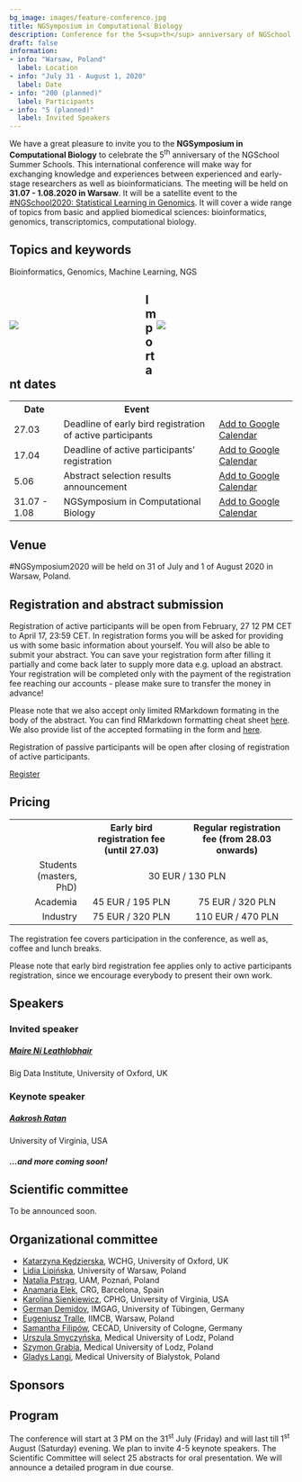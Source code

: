 ```yaml
---
bg_image: images/feature-conference.jpg
title: NGSymposium in Computational Biology
description: Conference for the 5<sup>th</sup> anniversary of NGSchool
draft: false
information:
- info: "Warsaw, Poland"
  label: Location
- info: "July 31 - August 1, 2020"
  label: Date
- info: "200 (planned)"
  label: Participants
- info: "5 (planned)"
  label: Invited Speakers
---
```


We have a great pleasure to invite you to the **NGSymposium in Computational Biology** to celebrate the 5<sup>th</sup> anniversary of the NGSchool Summer Schools. This international conference will make way for exchanging knowledge and experiences between experienced and early-stage researchers as well as bioinformaticians. The meeting will be held on **31.07 - 1.08.2020 in Warsaw**. It will be a satellite event to the [#NGSchool2020: Statistical Learning in Genomics](/ngschool2019). It will cover a wide range of topics from basic and applied biomedical sciences: bioinformatics, genomics, transcriptomics, computational biology.

## Topics and keywords
Bioinformatics, Genomics, Machine Learning, NGS

<div style="width: 100%;">
<div style="width: 48%; float: left; padding-bottom: 50px; padding-top: 50px;">
<img class="img-responsive w-100" src="../images/conference-01.jpg">
</div>
<div style="width: 48%; float: right; padding-bottom: 50px; padding-top: 50px;">
<img class="img-responsive w-100" src="../images/conference-02.jpg">
</div>
</div>

## Important dates
<table class="table table-bordered table-striped">
  <tr>
    <th>Date</th>
    <th>Event</th>
    <th></th>
  </tr>
   <tr>
    <td class="date-td">27.03</td>
    <td>Deadline of early bird registration of active participants</td>
    <td>
      <a href="https://www.google.com/calendar/render?action=TEMPLATE&text=NGSymposium%3A+Early+bird+registration&details=NGSymposium%3A+Deadline+of+early+bird+registration+of+active+participant&dates=20200326T230000Z%2F20200327T225900Z" target="_blank" class="btn btn-primary">Add to Google Calendar <i class="far fa-calendar-plus"></i></a>
    </td>
  </tr>
  <tr>
    <td class="date-td">17.04</td>
    <td>Deadline of active participants' registration</td>
    <td>
      <a href="https://www.google.com/calendar/render?action=TEMPLATE&text=NGSymposium%3A+Registration&details=NGSymposium%3A+Deadline+of+registration+for+active+participant&dates=20200416T220000Z%2F20200417T215900Z" target="_blank" class="btn btn-primary">Add to Google Calendar <i class="far fa-calendar-plus"></i></a>
    </td>
  </tr>
  <tr>
    <td class="date-td">5.06</td>
    <td>Abstract selection results announcement</td>
    <td>
      <a href="https://www.google.com/calendar/render?action=TEMPLATE&text=NGSymposium%3A+Abstract+selection+results+announcement&dates=20200604T220000Z%2F20200605T215900Z" target="_blank" class="btn btn-primary">Add to Google Calendar <i class="far fa-calendar-plus"></i></a>
    </td>
  </tr>
  <tr>
    <td class="date-td">31.07 - 1.08</td>
    <td>NGSymposium in Computational Biology</td>
    <td>
      <a href="https://www.google.com/calendar/render?action=TEMPLATE&text=NGSymposium2020&dates=20200731T130000Z%2F20200801T163000Z" target="_blank" class="btn btn-primary">Add to Google Calendar <i class="far fa-calendar-plus"></i></a>
    </td>
  </tr>
</table>


## Venue
#NGSymposium2020 will be held on 31 of July and 1 of August 2020 in Warsaw, Poland.

## Registration and abstract submission

Registration of active participants will be open from February, 27 12 PM CET to April 17, 23:59 CET. In registration forms you will be asked for providing us with some basic information about yourself. You will also be able to submit your abstract. You can save your registration form after filling it partially and come back later to supply more data e.g. upload an abstract. Your registration will be completed only with the payment of the registration fee reaching our accounts - please make sure to transfer the money in advance! 

Please note that we also accept only limited RMarkdown formating in the body of the abstract. You can find RMarkdown formatting cheat sheet [here](https://rstudio.com/wp-content/uploads/2015/02/rmarkdown-cheatsheet.pdf). We also provide list of the accepted formatiing in the form and [here](https://docs.google.com/document/d/15UJ3LQNgqNOH9sOfnzX8anF6BXZALTrKKIIlsyinpCY/edit?usp=sharing).

Registration of passive participants will be open after closing of registration of active participants.

<a href="https://forms.gle/ACi1djPx7FNQaMDf8" target="_blank" class="btn btn-success btn-lg btn-block">Register <i class="fas fa-play"></i></a>

## Pricing
<table class="table table-bordered table-striped" style="vertical-align: center;">
  <tr>
    <th></th>
    <th style="text-align: center;">Early bird registration fee (until 27.03)</th>
    <th style="text-align: center;">Regular registration fee (from 28.03 onwards)</th>
  </tr>
  <tr>
    <td style="text-align: right;">Students (masters, PhD)</td>
    <td colspan="2" style="text-align: center;">30 EUR / 130 PLN</td>
  </tr>
  <tr>
    <td style="text-align: right;">Academia</td>
    <td style="text-align: center;">45 EUR / 195 PLN</td>
    <td style="text-align: center;">75 EUR / 320 PLN</td>
  </tr>
  <tr>
    <td style="text-align: right;">Industry</td>
    <td style="text-align: center;">75 EUR / 320 PLN</td>
    <td style="text-align: center;">110 EUR / 470 PLN</td>
  </tr>
</table>

The registration fee covers participation in the conference, as well as, coffee and lunch breaks.

Please note that early bird registration fee applies only to active participants registration, since we encourage everybody to present their own work.

## Speakers

### Invited speaker
##### [Maire	Ní Leathlobhair](/people/maire-ni-leathlobhair/)  
Big Data Institute, University of Oxford, UK  

### Keynote speaker
##### [Aakrosh	Ratan](/people/aakrosh-ratan//)  
University of Virginia, USA  


##### ...and more coming soon!

## Scientific committee
To be announced soon.

## Organizational committee
* [Katarzyna Kędzierska](/people/katarzyna-kedzierska), WCHG, University of Oxford, UK
* [Lidia Lipińska](/people/lidia-lipinska), University of Warsaw, Poland
* [Natalia Pstrąg](/people/natalia-pstrag), UAM, Poznań, Poland
* [Anamaria Elek](/people/anamaria-elek), CRG, Barcelona, Spain
* [Karolina Sienkiewicz](/people/karolina-sienkiewicz), CPHG, University of Virginia, USA
* [German Demidov](/people/german-demidov), IMGAG, University of Tübingen, Germany
* [Eugeniusz Tralle](/people/eugeniusz-tralle), IIMCB, Warsaw, Poland
* [Samantha Filipów](/people/samantha-filipow), CECAD, University of Cologne, Germany
* [Urszula Smyczyńska](/people/urszula-smyczynska), Medical University of Lodz, Poland
* [Szymon Grabia](/people/szymon-grabia), Medical University of Lodz, Poland
* [Gladys Langi](/people/gladys-langi), Medical University of Bialystok, Poland

## Sponsors

## Program
The conference will start at 3 PM on the 31<sup>st</sup> July (Friday) and will last till 1<sup>st</sup> August (Saturday) evening. We plan to invite 4-5 keynote speakers. The Scientific Committee will select 25 abstracts for oral presentation. We will announce a detailed program in due course.
